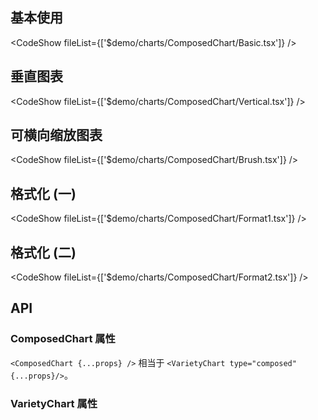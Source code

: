 ## 基本使用

<CodeShow fileList={['$demo/charts/ComposedChart/Basic.tsx']} />

## 垂直图表

<CodeShow fileList={['$demo/charts/ComposedChart/Vertical.tsx']} />

## 可横向缩放图表

<CodeShow fileList={['$demo/charts/ComposedChart/Brush.tsx']} />

## 格式化 (一)

<CodeShow fileList={['$demo/charts/ComposedChart/Format1.tsx']} />

## 格式化 (二)

<CodeShow fileList={['$demo/charts/ComposedChart/Format2.tsx']} />

## API

### ComposedChart 属性

`<ComposedChart {...props} />` 相当于 `<VarietyChart type="composed" {...props}/>`。

### VarietyChart 属性

<PropsTable src="$components/chart/VarietyChart" />
